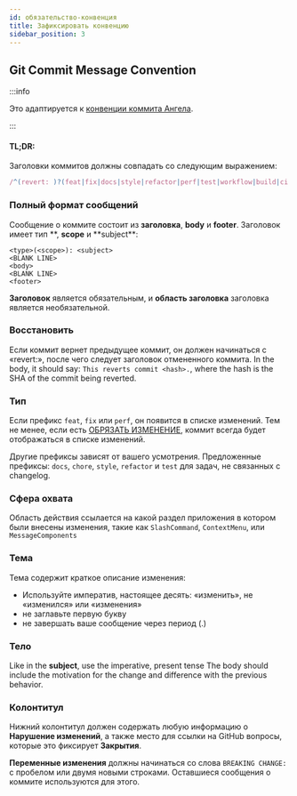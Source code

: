```yaml
---
id: обязательство-конвенция
title: Зафиксировать конвенцию
sidebar_position: 3
---
```


## Git Commit Message Convention

:::info

Это адаптируется к [конвенции коммита Ангела](https://github.com/conventional-changelog/conventional-changelog/tree/master/packages/conventional-changelog-angular).

:::

#### TL;DR:

Заголовки коммитов должны совпадать со следующим выражением:

```js
/^(revert: )?(feat|fix|docs|style|refactor|perf|test|workflow|build|ci|chore|types|wip)(\(.+\))?: .{1,72}/;
```

### Полный формат сообщений

Сообщение о коммите состоит из **заголовка**, **body** и **footer**. Заголовок имеет тип **, **scope** и **subject\*\*:

```
<type>(<scope>): <subject>
<BLANK LINE>
<body>
<BLANK LINE>
<footer>
```

**Заголовок** является обязательным, и **область заголовка** заголовка является необязательной.

### Восстановить

Если коммит вернет предыдущее коммит, он должен начинаться с «revert:», после чего следует заголовок отмененного коммита. In the body, it should say: `This reverts commit <hash>.`, where the hash is the SHA of the commit being reverted.

### Тип

Если префикс `feat`, `fix` или `perf`, он появится в списке изменений. Тем не менее, если есть [ОБРЯЗАТЬ ИЗМЕНЕНИЕ](#footer), коммит всегда будет отображаться в списке изменений.

Другие префиксы зависят от вашего усмотрения. Предложенные префиксы: `docs`, `chore`, `style`, `refactor` и `test` для задач, не связанных с changelog.

### Сфера охвата

Область действия ссылается на какой раздел приложения в котором были внесены изменения, такие как `SlashCommand`, `ContextMenu`, или `MessageComponents`

### Тема

Тема содержит краткое описание изменения:

- Используйте императив, настоящее десять: «изменить», не «изменился» или «изменения»
- не заглавьте первую букву
- не завершать ваше сообщение через период (.)

### Тело

Like in the **subject**, use the imperative, present tense
The body should include the motivation for the change and difference with the previous behavior.

### Колонтитул

Нижний колонтитул должен содержать любую информацию о **Нарушение изменений**, а также место для
ссылки на GitHub вопросы, которые это фиксирует **Закрытия**.

**Переменные изменения** должны начинаться со слова `BREAKING CHANGE:` с пробелом или двумя новыми строками. Оставшиеся сообщения о коммите используются для этого.
